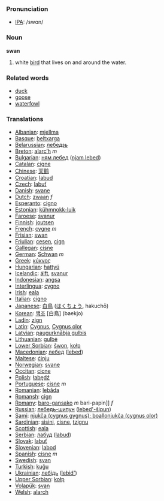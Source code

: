 === Pronunciation ===
*[[w:IPA|IPA]]: /swɑn/

=== Noun ===

'''swan'''

# white [[bird]] that lives on and around the water.


=== Related words ===

*[[duck]]
*[[goose]]
*[[waterfowl]]

=== Translations ===
*[[Albanian]]: [[mjellma]]
*[[Basque]]: [[beltxarga]]
*[[Belarussian]]: [[лебедзь]]
*[[Breton]]: [[alarc’h]] ''m''
*[[Bulgarian]]: [[ням лебед]] ([[njam lebed]])
*[[Catalan]]: [[cigne]]
*[[Chinese]]: [[天鹅]]
*[[Croatian]]: [[labud]]
*[[Czech]]: [[labuť]]
*[[Danish]]: [[svane]]
*[[Dutch]]: [[zwaan]] ''f''
*[[Esperanto]]: [[cigno]]
*[[Estonian]]: [[kühmnokk-luik]]
*[[Faroese]]: [[svanur]]
*[[Finnish]]: [[joutsen]]
*[[French]]: [[cygne]] ''m''
*[[Frisian]]: [[swan]]
*[[Friulian]]: [[cesen]], [[cign]]
*[[Gallegan]]: [[cisne]]
*[[German]]: [[Schwan]] ''m''
*[[Greek]]: [[κύκνος]] '' ''
*[[Hungarian]]: [[hattyú]]
*[[Icelandic]]: [[álft]], [[svanur]]
*[[Indonesian]]: [[angsa]]
*[[Interlingua]]: [[cygno]]
*[[Irish]]: [[eala]]
*[[Italian]]: [[cigno]] '' ''
*[[Japanese]]: [[白鳥]] ([[はくちょう]], hakuchō)
*[[Korean]]: [[백조]] [白鳥] (baekjo)
*[[Ladin]]: [[zign]]
*[[Latin]]: [[Cygnus]], [[Cygnus olor]]
*[[Latvian]]: [[paugurknābja gulbis]]
*[[Lithuanian]]: [[gulbė]]
*[[Lower Sorbian]]: [[šwon]], [[kołp]]
*[[Macedonian]]: [[лебед]] ([[lebed]])
*[[Maltese]]: [[ċinju]]
*[[Norwegian]]: [[svane]]
*[[Occitan]]: [[cicne]]
*[[Polish]]: [[łabędź]] '' ''
*[[Portuguese]]: [[cisne]] ''m''
*[[Romanian]]: [[lebăda]]
*[[Romansh]]: [[cign]]
*[[Romany]]: [[baro-gansako]] ''m'' bari-papin]] ''f''
*[[Russian]]: [[лебедь-шипун]] ([[lebed'-šipun]]) '' ''
*[[Sami]]: [[njukča (cygnus gygnus); boallonjukča (cygnus olor)]]
*[[Sardinian]]: [[sìsini]], [[cisne]], [[tzignu]]
*[[Scottish]]: [[eala]]
*[[Serbian]]: [[лабуд]] ([[labud]])
*[[Slovak]]: [[labuť]]
*[[Slovenian]]: [[labod]]
*[[Spanish]]: [[cisne]] ''m''
*[[Swedish]]: [[svan]]
*[[Turkish]]: [[kuğu]]
*[[Ukrainian]]: [[лебідь]] ([[lebid']])
*[[Upper Sorbian]]: [[kołp]]
*[[Volapük]]: [[svan]]
*[[Welsh]]: [[alarch]]